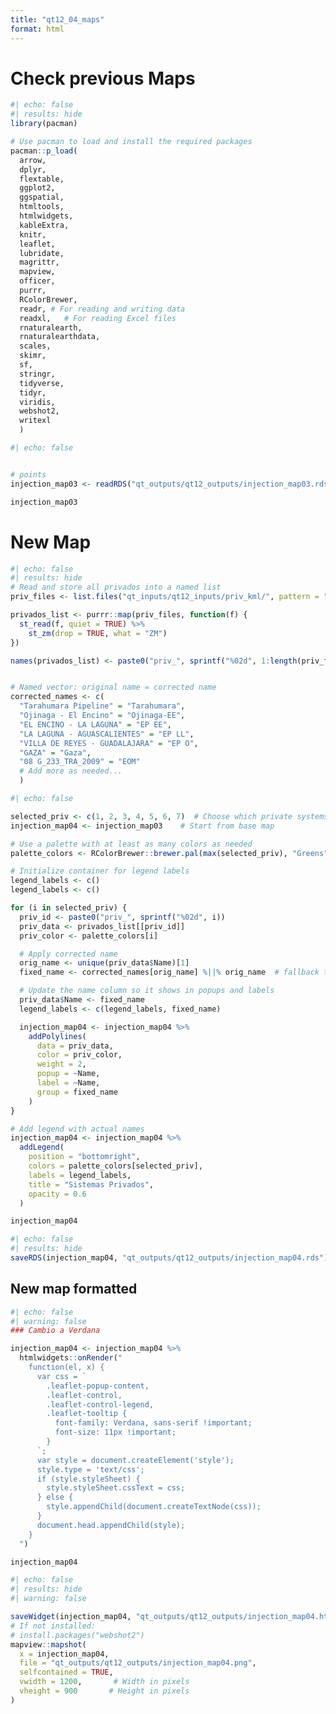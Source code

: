 ```yaml
---
title: "qt12_04_maps"
format: html
---
```


# Check previous Maps

```r
#| echo: false
#| results: hide
library(pacman)

# Use pacman to load and install the required packages
pacman::p_load(
  arrow,
  dplyr,
  flextable,
  ggplot2,
  ggspatial,
  htmltools,
  htmlwidgets,
  kableExtra,
  knitr,
  leaflet,
  lubridate,
  magrittr,
  mapview,
  officer,
  purrr,
  RColorBrewer,
  readr, # For reading and writing data
  readxl,   # For reading Excel files
  rnaturalearth,
  rnaturalearthdata,
  scales,
  skimr,
  sf,
  stringr,
  tidyverse,
  tidyr,
  viridis,
  webshot2,
  writexl
  )
```

```r
#| echo: false


# points
injection_map03 <- readRDS("qt_outputs/qt12_outputs/injection_map03.rds")

injection_map03

```

# New Map

```r
#| echo: false
#| results: hide
# Read and store all privados into a named list
priv_files <- list.files("qt_inputs/qt12_inputs/priv_kml/", pattern = "^priv_\\d{2}\\.kml$", full.names = TRUE)

privados_list <- purrr::map(priv_files, function(f) {
  st_read(f, quiet = TRUE) %>%
    st_zm(drop = TRUE, what = "ZM")
})

names(privados_list) <- paste0("priv_", sprintf("%02d", 1:length(priv_files)))


# Named vector: original name = corrected name
corrected_names <- c(
  "Tarahumara Pipeline" = "Tarahumara",
  "Ojinaga - El Encino" = "Ojinaga-EE",
  "EL ENCINO - LA LAGUNA" = "EP EE",
  "LA LAGUNA - AGUASCALIENTES" = "EP LL",
  "VILLA DE REYES - GUADALAJARA" = "EP O",
  "GAZA" = "Gaza",
  "08 G_233_TRA_2009" = "EOM"
  # Add more as needed...
  )

```

```r
#| echo: false

selected_priv <- c(1, 2, 3, 4, 5, 6, 7)  # Choose which private systems to include
injection_map04 <- injection_map03    # Start from base map

# Use a palette with at least as many colors as needed
palette_colors <- RColorBrewer::brewer.pal(max(selected_priv), "Greens")

# Initialize container for legend labels
legend_labels <- c()
legend_labels <- c()

for (i in selected_priv) {
  priv_id <- paste0("priv_", sprintf("%02d", i))
  priv_data <- privados_list[[priv_id]]
  priv_color <- palette_colors[i]

  # Apply corrected name
  orig_name <- unique(priv_data$Name)[1]
  fixed_name <- corrected_names[orig_name] %||% orig_name  # fallback to original

  # Update the name column so it shows in popups and labels
  priv_data$Name <- fixed_name
  legend_labels <- c(legend_labels, fixed_name)

  injection_map04 <- injection_map04 %>%
    addPolylines(
      data = priv_data,
      color = priv_color,
      weight = 2,
      popup = ~Name,
      label = ~Name,
      group = fixed_name
    )
}

# Add legend with actual names
injection_map04 <- injection_map04 %>%
  addLegend(
    position = "bottomright",
    colors = palette_colors[selected_priv],
    labels = legend_labels,
    title = "Sistemas Privados",
    opacity = 0.6
  )

injection_map04

```

```r
#| echo: false
#| results: hide
saveRDS(injection_map04, "qt_outputs/qt12_outputs/injection_map04.rds")

```

## New map formatted

```r
#| echo: false
#| warning: false
### Cambio a Verdana

injection_map04 <- injection_map04 %>%
  htmlwidgets::onRender("
    function(el, x) {
      var css = `
        .leaflet-popup-content,
        .leaflet-control,
        .leaflet-control-legend,
        .leaflet-tooltip {
          font-family: Verdana, sans-serif !important;
          font-size: 11px !important;
        }
      `;
      var style = document.createElement('style');
      style.type = 'text/css';
      if (style.styleSheet) {
        style.styleSheet.cssText = css;
      } else {
        style.appendChild(document.createTextNode(css));
      }
      document.head.appendChild(style);
    }
  ")

injection_map04
```

```r
#| echo: false
#| results: hide
#| warning: false

saveWidget(injection_map04, "qt_outputs/qt12_outputs/injection_map04.html", selfcontained = TRUE)
# If not installed:
# install.packages("webshot2")
mapview::mapshot(
  x = injection_map04,
  file = "qt_outputs/qt12_outputs/injection_map04.png",
  selfcontained = TRUE,
  vwidth = 1200,       # Width in pixels
  vheight = 900       # Height in pixels
)
```
